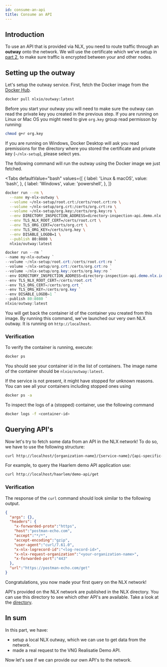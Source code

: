 ```yaml
---
id: consume-an-api
title: Consume an API
---
```

## Introduction

To use an API that is provided via NLX, you need to route traffic through an **outway** onto the network.
We will use the certificate which we've setup in [part 2](./retrieve-a-demo-certificate.md), to make sure traffic is encrypted between your and other nodes.

## Setting up the outway

Let's setup the outway service. First, fetch the Docker image from the [Docker Hub](https://hub.docker.com/u/nlxio).

```bash
docker pull nlxio/outway:latest
```

Before you start your outway you will need to make sure the outway can read the private key you created in the previous step.
If you are running on Linux or Mac OS you might need to give `org.key` group read permisson by running:

```bash
chmod g+r org.key
```

If you are running on Windows, Docker Desktop will ask you read premissions for the directory where you stored the certificate and private key (`~/nlx-setup`), please select yes.

The following command will run the outway using the Docker image we just fetched.


<Tabs
  defaultValue="bash"
  values={[
    { label: 'Linux & macOS', value: 'bash', },
    { label: 'Windows', value: 'powershell', },
  ]}
>
<TabItem value="bash">

```bash
docker run --rm \
  --name my-nlx-outway \
  --volume ~/nlx-setup/root.crt:/certs/root.crt:ro \
  --volume ~/nlx-setup/org.crt:/certs/org.crt:ro \
  --volume ~/nlx-setup/org.key:/certs/org.key:ro \
  --env DIRECTORY_INSPECTION_ADDRESS=directory-inspection-api.demo.nlx.io:443 \
  --env TLS_NLX_ROOT_CERT=/certs/root.crt \
  --env TLS_ORG_CERT=/certs/org.crt \
  --env TLS_ORG_KEY=/certs/org.key \
  --env DISABLE_LOGDB=1 \
  --publish 80:8080 \
  nlxio/outway:latest  
```

</TabItem>
<TabItem value="powershell">

```powershell
docker run --rm `
--name my-nlx-outway `
--volume ~/nlx-setup/root.crt:/certs/root.crt:ro `
--volume ~/nlx-setup/org.crt:/certs/org.crt:ro `
--volume ~/nlx-setup/org.key:/certs/org.key:ro `
--env DIRECTORY_INSPECTION_ADDRESS=directory-inspection-api.demo.nlx.io:443 `
--env TLS_NLX_ROOT_CERT=/certs/root.crt `
--env TLS_ORG_CERT=/certs/org.crt `
--env TLS_ORG_KEY=/certs/org.key `
--env DISABLE_LOGDB=1 `
--publish 80:8080 `
nlxio/outway:latest  
```

</TabItem>
</Tabs>

You will get back the container id of the container you created from this image.
By running this command, we've launched our very own NLX outway. It is running on `http://localhost`.

### Verification

To verify the container is running, execute:

```bash
docker ps
```

You should see your container id in the list of containers. The image name  of the container should be `nlxio/outway:latest`.

If the service is not present, it might have stopped for unknown reasons. You can see all your containers including stopped ones using

```bash
docker ps -a
```

To inspect the logs of a (stopped) container, use the following command

```bash
docker logs -f <container-id>
```

## Querying API's

Now let's try to fetch some data from an API in the NLX network!
To do so, we have to use the following structure:

```bash
curl http://localhost/{organization-name}/{service-name}/{api-specific-path}
```

For example, to query the Haarlem demo API application use:

```bash
curl http://localhost/haarlem/demo-api/get
```

### Verification

The response of the `curl` command should look similar to the following output.

```json
{
  "args": {},
  "headers": {
    "x-forwarded-proto":"https",
    "host":"postman-echo.com",
    "accept":"*/*",
    "accept-encoding":"gzip",
    "user-agent":"curl/7.61.0",
    "x-nlx-logrecord-id":"<log-record-id>",
    "x-nlx-request-organization":"<your-organization-name>",
    "x-forwarded-port":"443"
  },
  "url":"https://postman-echo.com/get"
}
```

Congratulations, you now made your first query on the NLX network!

API's provided on the NLX network are published in the NLX directory. You can use this directory to see which other API's are available.
Take a look at the [directory](https://directory.nlx.io).

## In sum

In this part, we have:

- setup a local NLX outway, which we can use to get data from the network.
- made a real request to the VNG Realisatie Demo API.

Now let's see if we can provide our own API's to the network.

